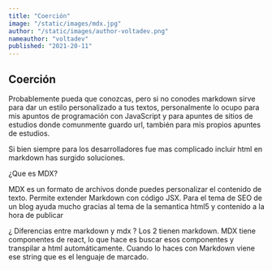 ```yaml
---
title: "Coerción"
image: "/static/images/mdx.jpg"
author: "/static/images/author-voltadev.png"
nameauthor: "voltadev"
published: "2021-20-11"
---
```


## Coerción

Probablemente pueda que conozcas, pero si no conodes markdown sirve para dar un estilo personalizado
a tus textos, personalmente lo ocupo para mis apuntos de programación con JavaScript y para apuntes
de sitios de estudios donde comunmente guardo url, también para mis propios apuntes de estudios.

Si bien siempre para los desarrolladores fue mas complicado incluir html en markdown has surgido
soluciones.

¿Que es MDX?

MDX es un formato de archivos donde puedes personalizar el contenido de texto. Permite extender Markdown con código JSX.
Para el tema de SEO de un blog ayuda mucho gracias al tema de la semantica html5 y contenido a la hora de publicar

¿ Diferencias entre markdown y mdx ?
Los 2 tienen markdown. MDX tiene componentes de react, lo que hace es buscar esos componentes y transpilar a html
automáticamente. Cuando lo haces con Markdown viene ese string que es el lenguaje de marcado.
